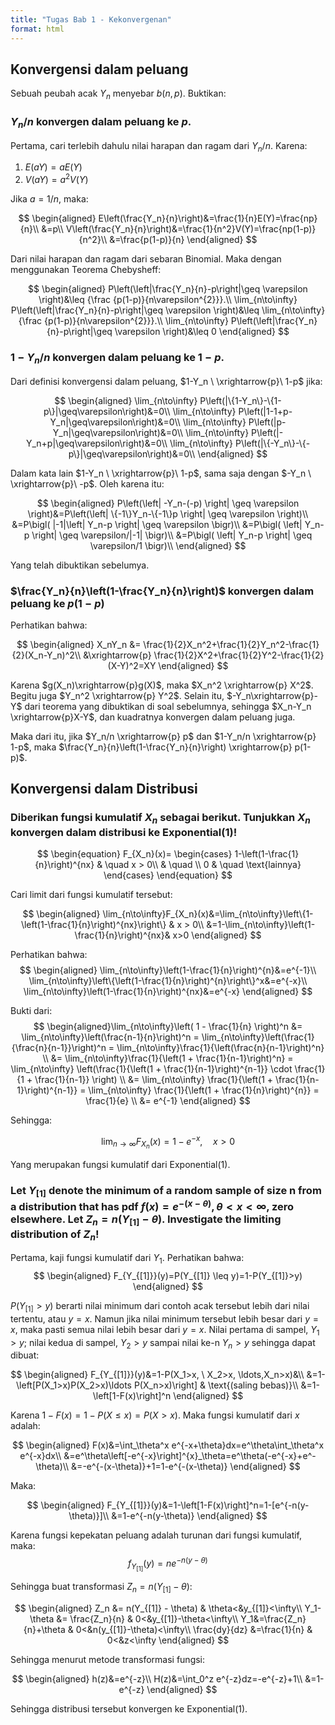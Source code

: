 ```yaml
---
title: "Tugas Bab 1 - Kekonvergenan"
format: html
---
```

## Konvergensi dalam peluang

Sebuah peubah acak $Y_n$ menyebar $b(n,p)$. Buktikan:

### $Y_n/n$ konvergen dalam peluang ke $p$.

Pertama, cari terlebih dahulu nilai harapan dan ragam dari $Y_n/n$. Karena:

1. $E(aY)=aE(Y)$
2. $V(aY)=a^2V(Y)$

Jika $a=1/n$, maka:

$$
\begin{aligned}
E\left(\frac{Y_n}{n}\right)&=\frac{1}{n}E(Y)=\frac{np}{n}\\
&=p\\
V\left(\frac{Y_n}{n}\right)&=\frac{1}{n^2}V(Y)=\frac{np(1-p)}{n^2}\\
&=\frac{p(1-p)}{n}
\end{aligned}
$$

Dari nilai harapan dan ragam dari sebaran Binomial. Maka dengan menggunakan Teorema Chebysheff:

$$
\begin{aligned}
P\left(\left|\frac{Y_n}{n}-p\right|\geq \varepsilon \right)&\leq   {\frac {p(1-p)}{n\varepsilon^{2}}}.\\
\lim_{n\to\infty}  P\left(\left|\frac{Y_n}{n}-p\right|\geq \varepsilon \right)&\leq   \lim_{n\to\infty} {\frac {p(1-p)}{n\varepsilon^{2}}}.\\
\lim_{n\to\infty}  P\left(\left|\frac{Y_n}{n}-p\right|\geq \varepsilon \right)&\leq 0
\end{aligned}
$$

### $1-Y_n/n$ konvergen dalam peluang ke $1-p$.

Dari definisi konvergensi dalam peluang, $1-Y_n \ \xrightarrow{p}\ 1-p$ jika:

$$
\begin{aligned}
\lim_{n\to\infty} P\left(|\{1-Y_n\}-\{1-p\}|\geq\varepsilon\right)&=0\\
\lim_{n\to\infty} P\left(|1-1+p-Y_n|\geq\varepsilon\right)&=0\\
\lim_{n\to\infty} P\left(|p-Y_n|\geq\varepsilon\right)&=0\\
\lim_{n\to\infty} P\left(|-Y_n+p|\geq\varepsilon\right)&=0\\
\lim_{n\to\infty} P\left(|\{-Y_n\}-\{-p\}|\geq\varepsilon\right)&=0\\
\end{aligned}
$$

Dalam kata lain $1-Y_n \ \xrightarrow{p}\ 1-p$, sama saja dengan $-Y_n \ \xrightarrow{p}\ -p$. Oleh karena itu:

$$
\begin{aligned}
P\left(\left| -Y_n-(-p) \right| \geq \varepsilon \right)&=P\left(\left| \{-1\}Y_n-\{-1\}p \right| \geq \varepsilon \right)\\ 
&=P\bigl( |-1|\left| Y_n-p \right| \geq \varepsilon \bigr)\\ 
&=P\bigl( \left| Y_n-p \right| \geq \varepsilon/|-1| \bigr)\\ 
&=P\bigl( \left| Y_n-p \right| \geq \varepsilon/1 \bigr)\\ 
\end{aligned}
$$

Yang telah dibuktikan sebelumya.

### $\frac{Y_n}{n}\left(1-\frac{Y_n}{n}\right)$ konvergen dalam peluang ke $p(1-p)$

Perhatikan bahwa:

$$
\begin{aligned}
X_nY_n &= \frac{1}{2}X_n^2+\frac{1}{2}Y_n^2-\frac{1}{2}(X_n-Y_n)^2\\ 
&\xrightarrow{p} \frac{1}{2}X^2+\frac{1}{2}Y^2-\frac{1}{2}(X-Y)^2=XY
\end{aligned}
$$

Karena $g(X_n)\xrightarrow{p}g(X)$, maka $X_n^2 \xrightarrow{p} X^2$. Begitu juga $Y_n^2 \xrightarrow{p} Y^2$. Selain itu, $-Y_n\xrightarrow{p}-Y$ dari teorema yang dibuktikan di soal sebelumnya, sehingga $X_n-Y_n \xrightarrow{p}X-Y$, dan kuadratnya konvergen dalam peluang juga. 

Maka dari itu, jika $Y_n/n \xrightarrow{p} p$ dan $1-Y_n/n \xrightarrow{p} 1-p$, maka $\frac{Y_n}{n}\left(1-\frac{Y_n}{n}\right) \xrightarrow{p} p(1-p)$.

## Konvergensi dalam Distribusi

### Diberikan fungsi kumulatif $X_n$ sebagai berikut. Tunjukkan $X_{n}$ konvergen dalam distribusi ke $\mathrm{Exponential}(1)$!

$$
    \begin{equation}
    F_{X_n}(x)=
    \begin{cases}
    1-\left(1-\frac{1}{n}\right)^{nx} & \quad x > 0\\
    & \quad \\
    0 & \quad \text{lainnya}
    \end{cases} 
    \end{equation}
$$

Cari limit dari fungsi kumulatif tersebut:

$$
\begin{aligned}
\lim_{n\to\infty}F_{X_n}(x)&=\lim_{n\to\infty}\left\{1-\left(1-\frac{1}{n}\right)^{nx}\right\} &  x > 0\\
&=1-\lim_{n\to\infty}\left(1-\frac{1}{n}\right)^{nx}& x>0
\end{aligned}
$$

Perhatikan bahwa:
$$
\begin{aligned}
\lim_{n\to\infty}\left(1-\frac{1}{n}\right)^{n}&=e^{-1}\\
\lim_{n\to\infty}\left\{\left(1-\frac{1}{n}\right)^{n}\right\}^x&=e^{-x}\\
\lim_{n\to\infty}\left(1-\frac{1}{n}\right)^{nx}&=e^{-x}
\end{aligned}
$$

Bukti dari:
$$
\begin{aligned}\lim_{n\to\infty}\left( 1 - \frac{1}{n} \right)^n &= \lim_{n\to\infty}\left(\frac{n-1}{n}\right)^n = \lim_{n\to\infty}\left(\frac{1}{\frac{n}{n-1}}\right)^n = \lim_{n\to\infty}\frac{1}{\left(\frac{n}{n-1}\right)^n} \\ &= \lim_{n\to\infty}\frac{1}{\left(1 + \frac{1}{n-1}\right)^n} = \lim_{n\to\infty} \left(\frac{1}{\left(1 + \frac{1}{n-1}\right)^{n-1}} \cdot \frac{1}{1 + \frac{1}{n-1}} \right) \\ 
&= \lim_{n\to\infty} \frac{1}{\left(1 + \frac{1}{n-1}\right)^{n-1}} = \lim_{n\to\infty} \frac{1}{\left(1 + \frac{1}{n}\right)^{n}} = \frac{1}{e} \\
&= e^{-1}
\end{aligned}
$$

Sehingga:

$$
\lim_{n\to\infty}F_{X_n}(x)=1-e^{-x}, \quad x>0
$$

Yang merupakan fungsi kumulatif dari $\mathrm{Exponential}(1)$.

### Let $Y_{[1]}$ denote the minimum of a random sample of size n from a distribution that has pdf $f(x) = e^{-(x-\theta)}, \theta<x< \infty,$ zero elsewhere. Let $Z_n = n(Y_{[1]} - \theta)$. Investigate the limiting distribution of $Z_n$!

Pertama, kaji fungsi kumulatif dari $Y_1$. Perhatikan bahwa:
$$
\begin{aligned}
F_{Y_{[1]}}(y)=P(Y_{[1]} \leq y)=1-P(Y_{[1]}>y)
\end{aligned}
$$

$P\left(Y_{[1]}>y\right)$ berarti nilai minimum dari contoh acak tersebut lebih dari nilai tertentu, atau $y=x$. Namun jika nilai minimum tersebut lebih besar dari $y=x$, maka pasti semua nilai lebih besar dari $y=x$. Nilai pertama di sampel, $Y_1>y$; nilai kedua di sampel, $Y_2>y$ sampai nilai ke-n $Y_n>y$ sehingga dapat dibuat:

$$
\begin{aligned}
F_{Y_{[1]}}(y)&=1-P(X_1>x, \ X_2>x, \ldots,X_n>x)&\\
&=1-\left[P(X_1>x)P(X_2>x)\ldots P(X_n>x)\right] & \text{(saling bebas)}\\ 
&=1-\left[1-F(x)\right]^n
\end{aligned}
$$

Karena $1-F(x)=1-P(X\leq x)=P(X>x)$. Maka fungsi kumulatif dari $x$ adalah:

$$
\begin{aligned}
F(x)&=\int_\theta^x e^{-x+\theta}dx=e^\theta\int_\theta^x e^{-x}dx\\
&=e^\theta\left[-e^{-x}\right]^{x}_\theta=e^\theta(-e^{-x}+e^-\theta)\\ 
&=-e^{-(x-\theta)}+1=1-e^{-(x-\theta)}
\end{aligned}
$$

Maka:

$$
\begin{aligned}
F_{Y_{[1]}}(y)&=1-\left[1-F(x)\right]^n=1-[e^{-n(y-\theta)}]\\
&=1-e^{-n(y-\theta)}
\end{aligned}
$$

Karena fungsi kepekatan peluang adalah turunan dari fungsi kumulatif, maka:
$$
f_{Y_{[1]}}(y)=ne^{-n(y-\theta)}
$$

Sehingga buat transformasi $Z_n = n(Y_{[1]} - \theta)$:

$$
\begin{aligned}
Z_n &= n(Y_{[1]} - \theta) & \theta<&y_{[1]}<\infty\\
Y_1-\theta &= \frac{Z_n}{n} & 0<&y_{[1]}-\theta<\infty\\ 
Y_1&=\frac{Z_n}{n}+\theta & 0<&n(y_{[1]}-\theta)<\infty\\
\frac{dy}{dz} &=\frac{1}{n} & 0<&z<\infty
\end{aligned}
$$

Sehingga menurut metode transformasi fungsi:

$$
\begin{aligned}
h(z)&=e^{-z}\\
H(z)&=\int_0^z e^{-z}dz=-e^{-z}+1\\
&=1-e^{-z}
\end{aligned}
$$

Sehingga distribusi tersebut konvergen ke $\mathrm{Exponential}(1)$.